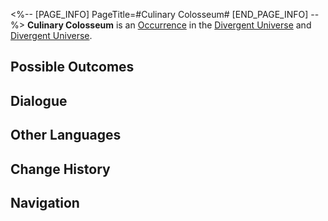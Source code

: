 <%-- [PAGE_INFO]
PageTitle=#Culinary Colosseum#
[END_PAGE_INFO] --%>
{{Stub}}
{{Simulated Universe Event Infobox
|id            = 21201
|title         = 
|image         = Occurrence Trashcan.png
|domains_su    = 
|domains_swarm = 
|domains_gng   = 
|domains_du    = Unknown
|domains_und   = Unknown
|requirements  = 
|prev          = 
|next          = 
|characters    = 
|factions      = 
|order         = 002
|order_du      = 094
}}
'''Culinary Colosseum''' is an [[Divergent Universe/Occurrence|Occurrence]] in the [[Divergent Universe]] and [[Divergent Universe]].

==Possible Outcomes==
{{Possible Outcomes
|choice_1 = Just come at me all at once. I'm in a hurry.
|result_1 = Enter battle with the challengers. After achieving victory, obtain 2 Curio(s) of 1-star rarity and 100 Cosmic Fragments
|modes_1  = du

|choice_2 = Throw trash into the opponent's can.
|result_2 = Enter battle with the challengers. Discards up to 3 Negative Curio(s) after achieving victory.
|modes_2  = du

|choice_3 = Just come at me all at once. I'm in a hurry.
|result_3 = Enter battle with the challengers. Obtain 3 Curio(s) after achieving victory.
|modes_3  = und

|choice_4 = Throw trash into the opponent's can.
|result_4 = Enter battle with the challengers. Discards up to 5 Negative Curio(s) after achieving victory.
|modes_4  = und

|choice_5 = Challenge the jury above your grade.
|result_5 = Enter battle with the Trash Jury. Obtains 5 destroyed random Curio(s) after achieving victory.
}}
<!--
==Gameplay Notes==
* 
-->
==Dialogue==
{{Dialogue Start}}
:{{tx}}
{{Dialogue End}}

==Other Languages==
{{Other Languages
|en   = Culinary Colosseum
|zhs  = 厨王争霸
|zht  = 廚王爭霸
|ja   = {{Rubi|料理王決定戦|りょうりおうけっていせん}}
|ko   = 요리왕 쟁패전
|es   = Coliseo culinario
|fr   = Bataille culinaire
|ru   = Борьба за звание кулинара
|th   = การประลองเชฟยอดฝีมือ
|vi   = Vua Bếp Đại Chiến
|de   = Kulinarisches Kolosseum
|id   = Pertarungan Raja Dapur
|pt   = Coliseu Culinário
}}

==Change History==
{{Change History|null}}

==Navigation==
{{Occurrence Navbox}}